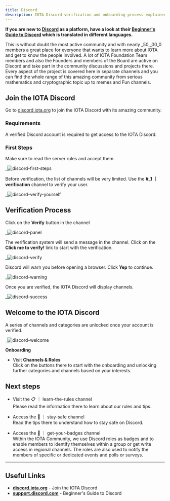```yaml
---
title: Discord
description: IOTA Discord verification and onboarding process explained
---
```


**If you are new to [Discord](https://discord.iota.org/) as a platform, have a look at their [Beginner's Guide to Discord](https://support.discord.com/hc/en-us/articles/_36_00_45_13_85_71-Beginner-s-Guide-to-Discord) which is translated in different languages.**

This is without doubt the most active community and with nearly _50,_00_0 members a great place for everyone that wants to learn more about IOTA and get to know the people involved. A lot of IOTA Foundation Team members and also the Founders and members of the Board are active on Discord and take part in the community discussions and projects there. Every aspect of the project is covered here in separate channels and you can find the whole range of this amazing community from serious mathematics and cryptographic topic up to memes and Fun channels.

## Join the IOTA Discord

Go to [discord.iota.org](https://discord.iota.org) to join the IOTA Discord with its amazing community.

### Requirements

A verified Discord account is required to get access to the IOTA Discord.

### First Steps

Make sure to read the server rules and accept them.

_![discord-first-steps](/img/participate/discord-verification/first_steps_discord_1.png)

Before verification, the list of channels will be very limited. Use the **#_1 ｜ verification** channel to verify your user.

_![discord-verify-yourself](/img/participate/discord-verification/verify_yourself_discord_2.png)

## Verification Process

Click on the **Verify** button in the channel

_![discord-panel](/img/participate/discord-verification/panel_discord_3.png)

The verification system will send a message in the channel.
Click on the **Click me to verify!** link to start with the verification.

_![discord-verify](/img/participate/discord-verification/verify_click_discord_4.png)

Discord will warn you before opening a browser. Click **Yep** to continue.

_![discord-warning](/img/participate/discord-verification/warning_discord_5.png)

Once you are verified, the IOTA Discord will display channels.

_![discord-success](/img/participate/discord-verification/success_discord_6.png)

## Welcome to the IOTA Discord

A series of channels and categories are unlocked once your account is verified.

_![discord-welcome](/img/participate/discord-verification/welcome_discord_7.png)

**Onboarding**

- Visit **Channels & Roles**  
  Click on the buttons there to start with the onboarding and unlocking further categories and channels based on your interests.

## Next steps

- Visit the 📋 ｜ learn-the-rules channel  
  Please read the information there to learn about our rules and tips.

- Access the 🦺 ｜ stay-safe channel  
  Read the tips there to understand how to stay safe on Discord.

- Access the 📛 ｜ get-your-badges channel  
  Within the IOTA Community, we use Discord roles as badges and to enable members to identify themselves within a group or get write access in regional channels. The roles are also used to notify the members of specific or dedicated events and polls or surveys.

---

## Useful Links

- **[discord.iota.org](https://discord.iota.org)** - Join the IOTA Discord
- **[support.discord.com](https://support.discord.com/hc/en-us/articles/_36_00_45_13_85_71-Beginner-s-Guide-to-Discord)** - Beginner's Guide to Discord
